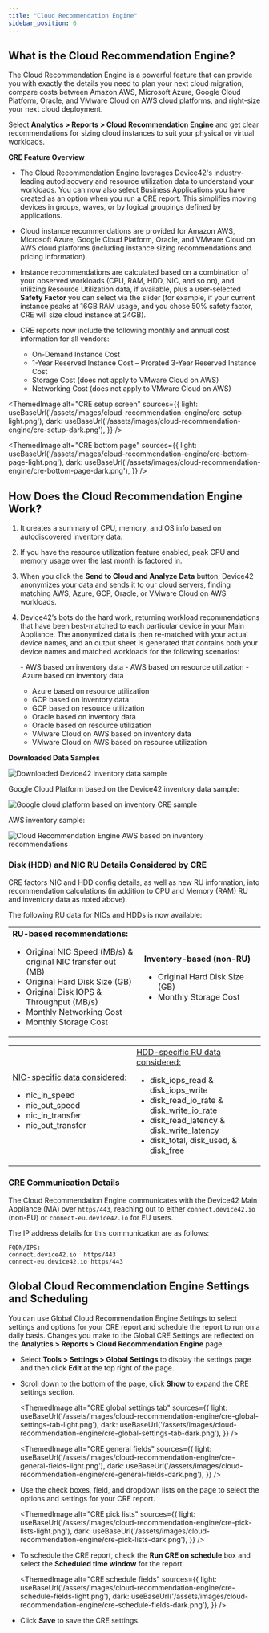 ```yaml
---
title: "Cloud Recommendation Engine"
sidebar_position: 6
---
```



## What is the Cloud Recommendation Engine?

The Cloud Recommendation Engine is a powerful feature that can provide you with exactly the details you need to plan your next cloud migration, compare costs between Amazon AWS, Microsoft Azure, Google Cloud Platform, Oracle, and VMware Cloud on AWS cloud platforms, and right-size your next cloud deployment.

Select **Analytics > Reports > Cloud Recommendation Engine** and get clear recommendations for sizing cloud instances to suit your physical or virtual workloads.

**CRE Feature Overview**

- The Cloud Recommendation Engine leverages Device42's industry-leading autodiscovery and resource utilization data to understand your workloads. You can now also select Business Applications you have created as an option when you run a CRE report. This simplifies moving devices in groups, waves, or by logical groupings defined by applications.
- Cloud instance recommendations are provided for Amazon AWS, Microsoft Azure, Google Cloud Platform, Oracle, and VMware Cloud on AWS cloud platforms (including instance sizing recommendations and pricing information).
- Instance recommendations are calculated based on a combination of your observed workloads (CPU, RAM, HDD, NIC, and so on), and utilizing Resource Utilization data, if available, plus a user-selected **Safety Factor** you can select via the slider (for example, if your current instance peaks at 16GB RAM usage, and you chose 50% safety factor, CRE will size cloud instance at 24GB).
- CRE reports now include the following monthly and annual cost information for all vendors:

    - On-Demand Instance Cost 
    - 1-Year Reserved Instance Cost – Prorated 3-Year Reserved Instance Cost 
    - Storage Cost (does not apply to VMware Cloud on AWS) 
    - Networking Cost (does not apply to VMware Cloud on AWS)

<ThemedImage
  alt="CRE setup screen"
  sources={{
    light: useBaseUrl('/assets/images/cloud-recommendation-engine/cre-setup-light.png'),
    dark: useBaseUrl('/assets/images/cloud-recommendation-engine/cre-setup-dark.png'),
  }}
/>

<ThemedImage
  alt="CRE bottom page"
  sources={{
    light: useBaseUrl('/assets/images/cloud-recommendation-engine/cre-bottom-page-light.png'),
    dark: useBaseUrl('/assets/images/cloud-recommendation-engine/cre-bottom-page-dark.png'),
  }}
/>

## How Does the Cloud Recommendation Engine Work?

1. It creates a summary of CPU, memory, and OS info based on autodiscovered inventory data.
2. If you have the resource utilization feature enabled, peak CPU and memory usage over the last month is factored in.
3. When you click the **Send to Cloud and Analyze Data** button, Device42 anonymizes your data and sends it to our cloud servers, finding matching AWS, Azure, GCP, Oracle, or VMware Cloud on AWS workloads.
4. Device42’s bots do the hard work, returning workload recommendations that have been best-matched to each particular device in your Main Appliance. The anonymized data is then re-matched with your actual device names, and an output sheet is generated that contains both your device names and matched workloads for the following scenarios:

    - AWS based on inventory data
    - AWS based on resource utilization
    - Azure based on inventory data
    - Azure based on resource utilization
    - GCP based on inventory data
    - GCP based on resource utilization
    - Oracle based on inventory data
    - Oracle based on resource utilization
    - VMware Cloud on AWS based on inventory data
    - VMware Cloud on AWS based on resource utilization

**Downloaded Data Samples**

![Downloaded Device42 inventory data sample](/assets/images/cloud-recommendation-engine/inventory-data-sample.png )

Google Cloud Platform based on the Device42 inventory data sample: 

![Google cloud platform based on inventory CRE sample](/assets/images/cloud-recommendation-engine/google-cloud-inventory.png)

AWS inventory sample: 

![Cloud Recommendation Engine AWS based on inventory recommendations](/assets/images/cloud-recommendation-engine/aws-inventory.png)


### Disk (HDD) and NIC RU Details Considered by CRE

CRE factors NIC and HDD config details, as well as new RU information, into recommendation calculations (in addition to CPU and Memory (RAM) RU and inventory data as noted above).

The following RU data for NICs and HDDs is now available:

<table><tbody><tr><td width="312"><b>RU-based recommendations:</b><ul><li>Original NIC Speed (MB/s) &amp; original NIC transfer out (MB)</li><li>Original Hard Disk Size (GB)</li><li>Original Disk IOPS &amp; Throughput (MB/s)</li><li>Monthly Networking Cost</li><li>Monthly Storage Cost</li></ul></td><td width="312"><b>Inventory-based (non-RU)</b><ul><li>Original Hard Disk Size (GB)</li><li>Monthly Storage Cost</li></ul></td></tr></tbody></table>

<table><tbody><tr><td width="312"><u>NIC-specific data considered:</u><ul><li>nic_in_speed</li><li>nic_out_speed</li><li>nic_in_transfer</li><li>nic_out_transfer</li></ul></td><td width="312"><u>HDD-specific RU data considered:</u><ul><li>disk_iops_read &amp; disk_iops_write</li><li>disk_read_io_rate &amp; disk_write_io_rate</li><li>disk_read_latency &amp; disk_write_latency</li><li>disk_total, disk_used, &amp; disk_free</li></ul></td></tr></tbody></table>

### CRE Communication Details

The Cloud Recommendation Engine communicates with the Device42 Main Appliance (MA) over `https/443`, reaching out to either `connect.device42.io` (non-EU) or `connect-eu.device42.io` for EU users. 

The IP address details for this communication are as follows:

```
FQDN/IPS: 
connect.device42.io  https/443
connect-eu.device42.io https/443
```

## Global Cloud Recommendation Engine Settings and Scheduling

You can use Global Cloud Recommendation Engine Settings to select settings and options for your CRE report and schedule the report to run on a daily basis. Changes you make to the Global CRE Settings are reflected on the **Analytics > Reports > Cloud Recommendation Engine** page.

- Select **Tools > Settings > Global Settings** to display the settings page and then click **Edit** at the top right of the page.
- Scroll down to the bottom of the page, click **Show** to expand the CRE settings section.

    <ThemedImage
    alt="CRE global settings tab"
    sources={{
        light: useBaseUrl('/assets/images/cloud-recommendation-engine/cre-global-settings-tab-light.png'),
        dark: useBaseUrl('/assets/images/cloud-recommendation-engine/cre-global-settings-tab-dark.png'),
    }}
    />

    <ThemedImage
    alt="CRE general fields"
    sources={{
        light: useBaseUrl('/assets/images/cloud-recommendation-engine/cre-general-fields-light.png'),
        dark: useBaseUrl('/assets/images/cloud-recommendation-engine/cre-general-fields-dark.png'),
    }}
    />

- Use the check boxes, field, and dropdown lists on the page to select the options and settings for your CRE report.

    <ThemedImage
    alt="CRE pick lists"
    sources={{
        light: useBaseUrl('/assets/images/cloud-recommendation-engine/cre-pick-lists-light.png'),
        dark: useBaseUrl('/assets/images/cloud-recommendation-engine/cre-pick-lists-dark.png'),
    }}
    />

- To schedule the CRE report, check the **Run CRE on schedule** box and select the **Scheduled time window** for the report.

    <ThemedImage
    alt="CRE schedule fields"
    sources={{
        light: useBaseUrl('/assets/images/cloud-recommendation-engine/cre-schedule-fields-light.png'),
        dark: useBaseUrl('/assets/images/cloud-recommendation-engine/cre-schedule-fields-dark.png'),
    }}
    />

- Click **Save** to save the CRE settings.
